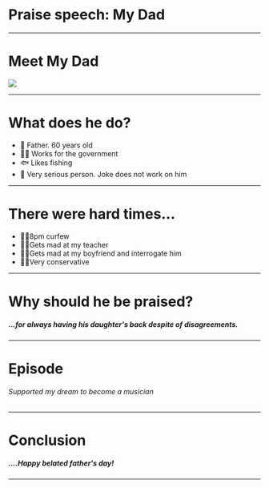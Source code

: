 # Praise speech: My Dad

<!-- note
* today, we're supposed to give a praise speech
* and the person I want to praise is my actual dad
* I tried to find other famous ppl from the history to praise - but could not really find any others
* so this talk will become a bit personal, but hope you guys can enjoy
-->

---

<div>
  <h1>Meet My Dad</h1>
  <img src="https://user-images.githubusercontent.com/6326478/85387380-b9267200-b57f-11ea-84b2-e66252732bc8.jpg?aa=aa" />
</div>

---

# What does he do?

* 👱‍ Father. 60 years old
* 🧑‍✈️ Works for the government
* 🐟 Likes fishing
* 🙊 Very serious person. Joke does not work on him

---
<!-- note
*
* he does not like to take risks, very conservative
* when he was young, he's been a good student, went to a good school and he decided to work at the government because he believed that's the most stable job
* he is very conservative, very opposite from me
-->

# There were hard times...

* 🤦🏻‍8pm curfew
* 🤦🏻‍Gets mad at my teacher
* 🤦🏻‍Gets mad at my boyfriend and interrogate him
* 🤦🏻‍Very conservative

---
# Why should he be praised?

##### ...for always having his daughter's back despite of disagreements.
---

<!-- note
* In the middle-high school, I wanted to become a musician. I had a music band, playing the gutaier and singing
* But everyday after the school, I practice in the band so breaking the curfew everyday.
* My family were very strict, they don't want girls to play guitar, they want girls to play the piano. also they wanted me to study instead of playing the music, so there was no way they would allow me playing in the band. - at least thats what i thought.
* what I did was very very bad. Instead of telling the truth, I lied to them and I told them that I was studying in the library
* But one day, my mom saw me in the city and she learnt what I was doing
* She got mad and took my guitar and hide it somewhere
* I was crying everyday but sometime
* after a while, one day, suddenly all was ok. He got back the guitar
* he talked to mom
* It must have been hard for him to support it, because he does not belong to
* this is one of very small things, but I really appreciate him for getting back my guitar.
-->

# Episode
###### Supported my dream to become a musician

---
# Conclusion
##### ....Happy belated father's day!
---
